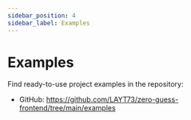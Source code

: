 ```yaml
---
sidebar_position: 4
sidebar_label: Examples
---
```


# Examples

Find ready-to-use project examples in the repository:

- GitHub: https://github.com/LAYT73/zero-guess-frontend/tree/main/examples
